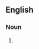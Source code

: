 ==English==

===Noun===
{{head|en|noun form|head=[[four]]-[[seamer]]s}}

# {{plural of|en|four-seamer}}